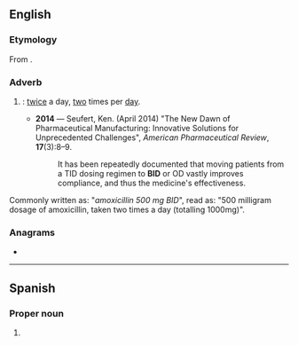 {{also|bid|bíd|bîd|bið|-bid}}
==English==
{{wikipedia|dab=bid}}

===Etymology===
From {{etyl|la|en}} {{m|la|bis}} {{m|la|in}} {{m|la|diē}}.

===Adverb===
{{en-adv|-}}

# {{lb|en|medicine}} {{initialism of|lang=en|{{m|la|bis}} {{m|la|in}} {{m|la|diē}}.}}: [[twice]] a day, [[two]] times per [[day]].
#* '''2014''' &mdash; Seufert, Ken. (April 2014) "The New Dawn of Pharmaceutical Manufacturing: Innovative Solutions for Unprecedented Challenges", ''American Pharmaceutical Review'', '''17'''(3):8&ndash;9.
#*: It has been repeatedly documented that moving patients from a TID dosing regimen to '''BID''' or OD vastly improves compliance, and thus the medicine's effectiveness.
Commonly written as: "''amoxicillin 500 mg BID''", read as: "500 milligram dosage of amoxicillin, taken two times a day (totalling 1000mg)".

===Anagrams===
* {{anagrams|en|a=bdi|DBI|DIB|IBD|IDB|dib}}

----

==Spanish==

===Proper noun===
{{head|es|proper noun}}

# {{initialism of|lang=es|[[w:es:Banco Interamericano de Desarrollo|Banco Interamericano de Desarrollo]]||[[w:Inter-American Development Bank|Inter-American Development Bank]]}}